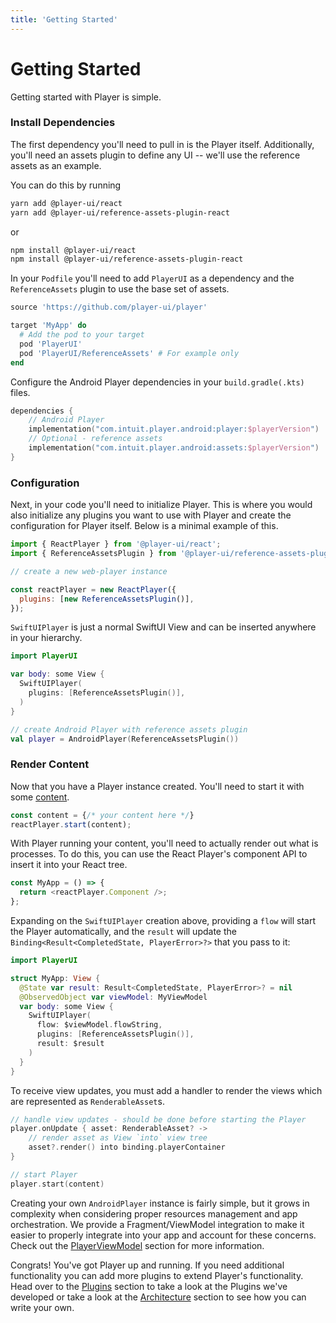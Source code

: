 ```yaml
---
title: 'Getting Started'
---
```


# Getting Started

Getting started with Player is simple.

### Install Dependencies

The first dependency you'll need to pull in is the Player itself. Additionally, you'll need an assets plugin to define any UI -- we'll use the reference assets as an example.

<PlatformTabs>
  <react>

You can do this by running

```bash
yarn add @player-ui/react
yarn add @player-ui/reference-assets-plugin-react
```

or

```bash
npm install @player-ui/react
npm install @player-ui/reference-assets-plugin-react
```
  </react>
  <ios>

In your `Podfile` you'll need to add `PlayerUI` as a dependency and the `ReferenceAssets` plugin to use the base set of assets.

```ruby
source 'https://github.com/player-ui/player'

target 'MyApp' do
  # Add the pod to your target
  pod 'PlayerUI'
  pod 'PlayerUI/ReferenceAssets' # For example only
end
```
  </ios>
  <android>

Configure the Android Player dependencies in your `build.gradle(.kts)` files.

```kotlin
dependencies {
    // Android Player
    implementation("com.intuit.player.android:player:$playerVersion")
    // Optional - reference assets
    implementation("com.intuit.player.android:assets:$playerVersion")
}
```
  </android>
</PlatformTabs>

<Alert status="warning" description="The reference assets aren't intended for production use. They exist as an example of how to create assets and can be used to help get started." />

### Configuration

Next, in your code you'll need to initialize Player. This is where you would also initialize any plugins you want to use with Player and create the configuration for Player itself. Below is a minimal example of this.

<PlatformTabs>
  <react>

```javascript
import { ReactPlayer } from '@player-ui/react';
import { ReferenceAssetsPlugin } from '@player-ui/reference-assets-plugin-react';

// create a new web-player instance

const reactPlayer = new ReactPlayer({
  plugins: [new ReferenceAssetsPlugin()],
});
```
  </react>
  <ios>

`SwiftUIPlayer` is just a normal SwiftUI View and can be inserted anywhere in your hierarchy.

```swift
import PlayerUI

var body: some View {
  SwiftUIPlayer(
    plugins: [ReferenceAssetsPlugin()],
  )
}
```
  </ios>

  <android>

```kotlin
// create Android Player with reference assets plugin
val player = AndroidPlayer(ReferenceAssetsPlugin())
```
  </android>
</PlatformTabs>

### Render Content
Now that you have a Player instance created. You'll need to start it with some [content](/content).

<PlatformTabs>

  <react>

```javascript
const content = {/* your content here */}
reactPlayer.start(content);
```

With Player running your content, you'll need to actually render out what is processes. To do this, you can use the React Player's component API to insert it into your React tree.

```javascript
const MyApp = () => {
  return <reactPlayer.Component />;
};
```
  </react>
  <ios>

Expanding on the `SwiftUIPlayer` creation above, providing a `flow` will start the Player automatically, and the `result` will update the `Binding<Result<CompletedState, PlayerError>?>` that you pass to it:

```swift
import PlayerUI

struct MyApp: View {
  @State var result: Result<CompletedState, PlayerError>? = nil
  @ObservedObject var viewModel: MyViewModel
  var body: some View {
    SwiftUIPlayer(
      flow: $viewModel.flowString,
      plugins: [ReferenceAssetsPlugin()],
      result: $result
    )
  }
}
```
  </ios>
  <android>

To receive view updates, you must add a handler to render the views which are represented as `RenderableAsset`s.

```kotlin
// handle view updates - should be done before starting the Player
player.onUpdate { asset: RenderableAsset? ->
    // render asset as View `into` view tree
    asset?.render() into binding.playerContainer
}

// start Player
player.start(content)
```

Creating your own `AndroidPlayer` instance is fairly simple, but it grows in complexity when considering proper resources management and app orchestration. We provide a Fragment/ViewModel integration to make it easier to properly integrate into your app and account for these concerns. Check out the [PlayerViewModel](./player-view-model) section for more information.
  </android>
</PlatformTabs>

Congrats! You've got Player up and running. If you need additional functionality you can add more plugins to extend Player's functionality. Head over to the [Plugins](./plugins) section to take a look at the Plugins we've developed or take a look at the [Architecture](./architecture) section to see how you can write your own.
